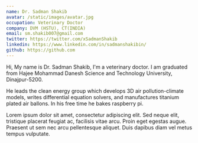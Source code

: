 ```yaml
---
name: Dr. Sadman Shakib
avatar: /static/images/avatar.jpg
occupation: Veterinary Doctor
company: DVM (HSTU), CT(INDIA)
email: sm.shakib007@gmail.com
twitter: https://twitter.com/xSadmanShakib
linkedin: https://www.linkedin.com/in/sadmanshakibin/
github: https://github.com
---
```


Hi, My name is Dr. Sadman Shakib, I'm a veterinary doctor. I am graduated from Hajee Mohammad Danesh Science and Technology University, Dinajpur-5200.

He leads the clean energy group which develops 3D air pollution-climate models, writes differential equation solvers, and manufactures titanium plated air ballons. In his free time he bakes raspberry pi.

Lorem ipsum dolor sit amet, consectetur adipiscing elit. Sed neque elit, tristique placerat feugiat ac, facilisis vitae arcu. Proin eget egestas augue. Praesent ut sem nec arcu pellentesque aliquet. Duis dapibus diam vel metus tempus vulputate.
